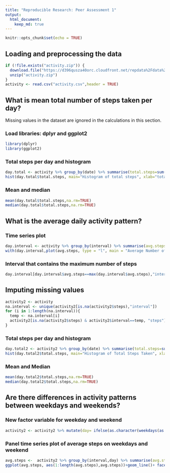 ```yaml
---
title: "Reproducible Research: Peer Assessment 1"
output: 
  html_document:
    keep_md: true
---
```


```r
knitr::opts_chunk$set(echo = TRUE)
```


## Loading and preprocessing the data


```r
if (!file.exists("activity.zip")) {
  download.file("https://d396qusza40orc.cloudfront.net/repdata%2Fdata%2Factivity.zip", destfile = "activity.zip")
  unzip("activity.zip")
}
activity <- read.csv("activity.csv",header = TRUE)
```



## What is mean total number of steps taken per day?

Missing values in the dataset are ignored in the calculations in this section.

### Load libraries: dplyr and ggplot2
```r
library(dplyr)
library(ggplot2)
```

### Total steps per day and histogram
```r
day.total <- activity %>% group_by(date) %>% summarise(total.steps=sum(steps,na.rm=TRUE))
hist(day.total$total.steps, main="Histogram of total steps", xlab="total steps")
```

### Mean and median
```r
mean(day.total$total.steps,na.rm=TRUE)
median(day.total$total.steps,na.rm=TRUE)
```


## What is the average daily activity pattern?


### Time series plot

```r
day.interval <- activity %>% group_by(interval) %>% summarise(avg.steps = mean(steps,na.rm=TRUE))
with(day.interval,plot(avg.steps, type = "l", main = "Average Number of Steps Taken",ylab="average steps"))
```

### Interval that contains the maximum number of steps

```r
day.interval[day.interval$avg.steps==max(day.interval$avg.steps),"interval"]
```

## Imputing missing values
```r
activity2 <- activity
na.interval <- unique(activity2[is.na(activity2$steps),"interval"])
for (i in 1:length(na.interval)){
  temp <- na.interval[i]
  activity2[is.na(activity2$steps) & activity2$interval==temp, "steps"] <- day.interval[day.interval==temp,"avg.steps"]
}
```
### Total steps per day and histogram
```r
day.total2 <- activity2 %>% group_by(date) %>% summarise(total.steps=sum(steps,na.rm=TRUE))
hist(day.total2$total.steps, main="Histogram of Total Steps Taken", xlab="total steps")
```

### Mean and Median
```r
mean(day.total2$total.steps,na.rm=TRUE)
median(day.total2$total.steps,na.rm=TRUE)
```


## Are there differences in activity patterns between weekdays and weekends?
### New factor variable for weekday and weekend

```r
activity2 <- activity2 %>% mutate(day= ifelse(as.character(weekdays(as.Date(date))) %in% c("Saturday", "Sunday"), 'weekend', 'weekday'))
```
### Panel time series plot of average steps on weekdays and weekend

```r
avg.steps <-  activity2 %>% group_by(interval,day) %>% summarise(avg.steps=mean(steps))
ggplot(avg.steps, aes(1:length(avg.steps),avg.steps))+geom_line()+ facet_wrap(~day) + labs(title="Average Steps, Weekdays and Weekend", x="", y="average steps")
```


